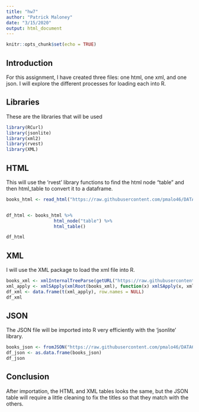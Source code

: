---
title: "hw7"
author: "Patrick Maloney"
date: "3/15/2020"
output: html_document
---

```{r setup, include=FALSE}
knitr::opts_chunk$set(echo = TRUE)
```

## Introduction

For this assignment, I have created three files: one html, one xml, and one json.  I will explore the different processes for loading each into R.

## Libraries

These are the libraries that will be used

```{r}
library(RCurl)
library(jsonlite)
library(xml2)
library(rvest)
library(XML)
```

## HTML

This will use the 'rvest' library functions to find the html node "table" and then html_table to convert it to a dataframe.

```{r}
books_html <- read_html("https://raw.githubusercontent.com/pmalo46/DATA607/master/books.html")


df_html <- books_html %>%
                  html_node("table") %>%
                  html_table()

df_html
```

## XML

I will use the XML package to load the xml file into R.

```{r}
books_xml <- xmlInternalTreeParse(getURL("https://raw.githubusercontent.com/pmalo46/DATA607/master/books.xml"))
xml_apply <- xmlSApply(xmlRoot(books_xml), function(x) xmlSApply(x, xmlValue))
df_xml <- data.frame(t(xml_apply), row.names = NULL)
df_xml
```

## JSON

The JSON file will be imported into R very efficiently with the 'jsonlite' library.

```{r}
books_json <- fromJSON("https://raw.githubusercontent.com/pmalo46/DATA607/master/books.json") 
df_json <- as.data.frame(books_json)
df_json
```

## Conclusion

After importation, the HTML and XML tables looks the same, but the JSON table will require a little cleaning to fix the titles so that they match with the others.
